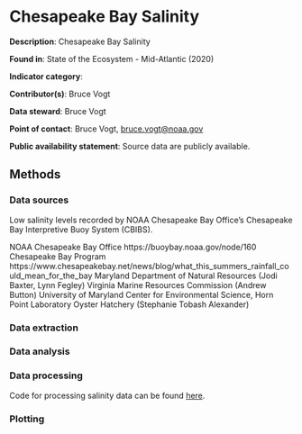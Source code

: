 # Chesapeake Bay Salinity

**Description**: Chesapeake Bay Salinity

**Found in**: State of the Ecosystem - Mid-Atlantic (2020)

**Indicator category**: 

**Contributor(s)**: Bruce Vogt
  
**Data steward**: Bruce Vogt
  
**Point of contact**: Bruce Vogt, <bruce.vogt@noaa.gov> 
  
**Public availability statement**: Source data are publicly available.

## Methods


### Data sources
Low salinity levels recorded by NOAA Chesapeake Bay Office’s Chesapeake Bay Interpretive Buoy System (CBIBS).

NOAA Chesapeake Bay Office https://buoybay.noaa.gov/node/160
Chesapeake Bay Program https://www.chesapeakebay.net/news/blog/what_this_summers_rainfall_could_mean_for_the_bay
Maryland Department of Natural Resources (Jodi Baxter, Lynn Fegley)
Virginia Marine Resources Commission (Andrew Button)
University of Maryland Center for Environmental Science, Horn Point Laboratory Oyster Hatchery (Stephanie Tobash Alexander)

  

### Data extraction 


### Data analysis


### Data processing
Code for processing salinity data can be found [here](https://github.com/NOAA-EDAB/ecodata/blob/master/data-raw/get_ch_bay_sal.R). 

### Plotting

```{r , code = readLines("https://raw.githubusercontent.com/NOAA-EDAB/ecodata/master/chunk-scripts/LTL.Rmd-cb-sal.R"), echo = F, fig.align="center", eval = T, ig.cap=" Buoy data showing unprecedented fresh water in Chesapeake Bay, 2018-2019. ."}

```